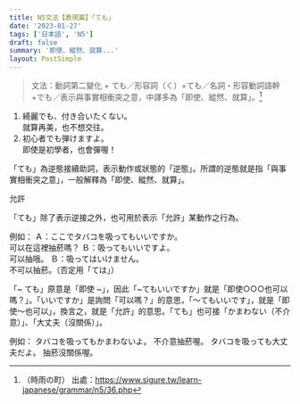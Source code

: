 ```yaml
---
title: N5文法【表現篇】「ても」
date: '2023-01-27'
tags: ['日本語', 'N5']
draft: false
summary: '即使、縱然、就算...'
layout: PostSimple
---
```


> 文法：動詞第二變化 + ても／形容詞（く）+ても／名詞・形容動詞語幹+でも／表示與事實相衝突之意，中譯多為「即使、縱然、就算」。[^1]

1. 綺麗でも、付き合いたくない。\
就算再美，也不想交往。
2. 初心者でも弾けますよ。\
即使是初學者，也會彈喔！

「ても」為逆態接續助詞，表示動作或狀態的「逆態」。所謂的逆態就是指「與事實相衝突之意」，一般解釋為「即使、縱然、就算」。

允許

「ても」除了表示逆接之外，也可用於表示「允許」某動作之行為。

例如：
Ａ：ここでタバコを吸ってもいいですか。\
可以在這裡抽菸嗎？
Ｂ：吸ってもいいですよ。\
可以抽哦。
Ｂ：吸ってはいけません。\
不可以抽菸。（否定用「ては」）

「~ ても」原意是「即使 ~」，因此「~てもいいですか」就是「即使○○○也可以嗎？」。「いいですか」是詢問「可以嗎？」的意思，「～てもいいです」，就是「即使～也可以」，換言之，就是「允許」的意思。「ても」也可接「かまわない（不介意）」、「大丈夫（沒關係）」。

例如：
タバコを吸ってもかまわないよ。
不介意抽菸喔。
タバコを吸っても大丈夫だよ。
抽菸沒關係喔。

[^1]: （時雨の町） 出處：https://www.sigure.tw/learn-japanese/grammar/n5/36.php